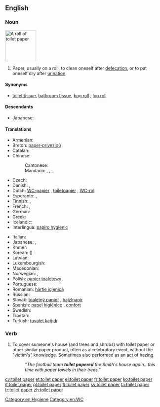 ==English==

===Noun===
[[File:A Roll of Toilet Paper.JPG|thumb|100px|A roll of toilet paper]]
{{en-noun|head=[[toilet]] [[paper]]}}

# Paper, usually on a roll, to clean oneself after [[defecation]], or to pat oneself dry after [[urination]]. {{abbreviated|TP}}

====Synonyms====
* [[toilet tissue]], [[bathroom tissue]], [[bog roll]] {{context|British|mildly|vulgar|lang=en}}, [[loo roll]] {{context|British|mildly|vulgar|lang=en}}

====Descendants====
* Japanese: {{l|ja|トイレットペーパー|tr=toirettopēpā}} {{qualifier|borrowed}}

====Translations====
{{trans-top|paper to clean oneself after defecation or urination}}
* Armenian: {{t-|hy|զուգարանի թուղթ|tr=zugarani t’uġt’}}
* Breton: [[paper-privezioù]] {{m}}
* Catalan: {{t-|ca|paper higiènic|m}}
* Chinese:
*: Cantonese: {{zh-ts|廁紙|厕纸}}
*: Mandarin: {{t|cmn|衛生紙|sc=Hani}}, {{t|cmn|卫生纸|tr=wèishēngzhǐ|sc=Hani}}, {{t|cmn|手紙|sc=Hani}}, {{t|cmn|手纸|tr=shǒuzhǐ|sc=Hani}}
* Czech: {{t-|cs|toaletní papír|m}}
* Danish: {{t+|da|toiletpapir|n}}, {{t+|da|wc-papir|n}}
* Dutch: [[WC-papier]] {{n}}, [[toiletpapier]] {{n}}, [[WC-rol]] {{m}}
* Esperanto: {{t-|eo|klozeta papero}}, {{t-|eo|neceseja papero}}
* Finnish: {{t+|fi|vessapaperi}}, {{t-|fi|wc-paperi}}
* French: {{t-|fr|papier de toilette|m}}, {{t-|fr|papier hygiénique|m}}
* German: {{t+|de|Toilettenpapier|n}}
* Greek: {{t+|el|χαρτί υγείας|n|tr=chartí ygeías|sc=Grek}}
* Icelandic: {{t-|is|klósettpappír|m}}
* Interlingua: [[papiro hygienic]]
{{trans-mid}}
* Italian: {{t-|it|carta igienica|f}}
* Japanese: {{t-|ja|ちり紙|tr=ちりがみ, chirigami}}, {{t+|ja|トイレットペーパー|tr=toirettopēpā}}
* Khmer: {{t-|km|ក្រដាសបង្គន់|tr=krɑdaah bɑngkʊən|sc=Khmr}}
* Korean: {{t+|ko|화장지|tr=hwajangji|sc=Kore}} ({{t+|ko|化粧紙|sc=Kore}})
* Latvian: {{t-|lv|tualetes papīrs|m}}
* Luxembourgish: {{t-|lb|Toilettëpabeier|m}}
* Macedonian: {{t-|mk|тоалетна хартија|f|tr=toalétna hártija}}
* Norwegian: {{t-|no|dopapir|n}}, {{t-|no|toalettpapir|n}}
* Polish: [[papier toaletowy]] {{m}}
* Portuguese: {{t+|pt|papel higiênico|m}}
* Romanian: [[hârtie igienică]] {{f}}
* Russian: {{t+|ru|туалетная бумага|f|tr=tualétnaja bumága}}
* Slovak: [[toaletný papier]] {{m}}, {{qualifier|slang}} [[hajzlpapír]] {{m}}
* Spanish: [[papel higiénico]] {{m}}, [[confort]] {{m}} {{qualifier|Chile<!-- - originally a registered trademark-->}}
* Swedish: {{t+|sv|toalettpapper|n}}
* Tibetan: {{t-|bo|གཙང་སྒྲའི་ཤོག་བུ|tr=gtsang sgra'i shog bu|sc=Tibt}}
* Turkish: [[tuvalet kağıdı]]
{{trans-bottom}}

===Verb===
{{en-verb}}

# {{context|US|lang=en}} To cover someone's house (and trees and shrubs) with toilet paper or other similar paper product, often as a celebratory event, without the "victim's" knowledge. Sometimes also performed as an act of hazing.
#: ''"The football team '''toilet papered''' the Smith's house again...this time with paper towels in their trees."''

[[Category:en:Hygiene]]
[[Category:en:WC]]

[[cy:toilet paper]]
[[et:toilet paper]]
[[el:toilet paper]]
[[fr:toilet paper]]
[[ko:toilet paper]]
[[it:toilet paper]]
[[pl:toilet paper]]
[[fi:toilet paper]]
[[sv:toilet paper]]
[[ta:toilet paper]]
[[tr:toilet paper]]
[[zh:toilet paper]]
